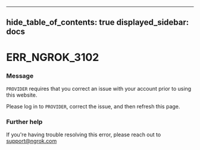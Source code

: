 

---
hide_table_of_contents: true
displayed_sidebar: docs
---


# ERR_NGROK_3102

### Message
`PROVIDER` requires that you correct an issue with your account prior to using this website.

Please log in to `PROVIDER`, correct the issue, and then refresh this page.

<ErrorDetails error="err_ngrok_3102" />



### Further help
If you're having trouble resolving this error, please reach out to [support@ngrok.com](mailto:support@ngrok.com?subject=Help%20with%20ERR_NGROK_3102)


